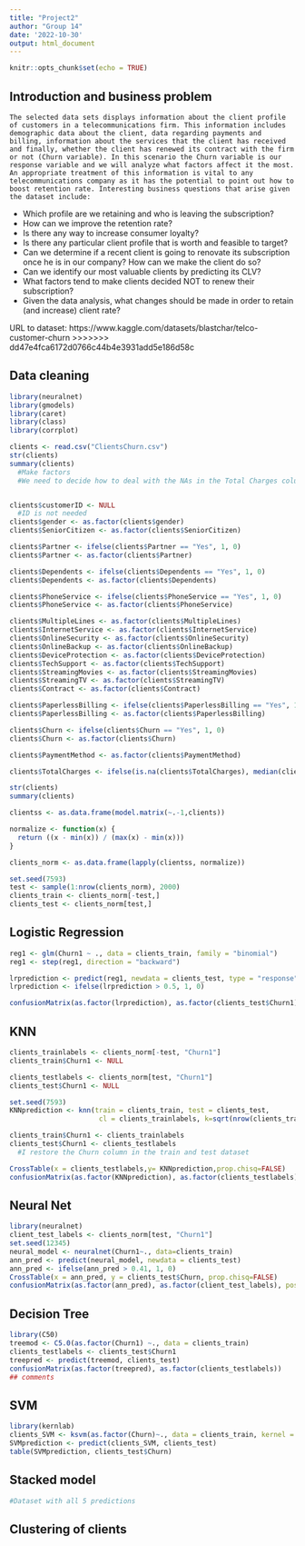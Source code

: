 ```yaml
---
title: "Project2"
author: "Group 14"
date: '2022-10-30'
output: html_document
---
```


```r
knitr::opts_chunk$set(echo = TRUE)
```
## Introduction and business problem

    The selected data sets displays information about the client profile of customers in a telecommunications firm. This information includes demographic data about the client, data regarding payments and billing, information about the services that the client has received and finally, whether the client has renewed its contract with the firm or not (Churn variable). In this scenario the Churn variable is our response variable and we will analyze what factors affect it the most. An appropriate treatment of this information is vital to any telecommunications company as it has the potential to point out how to boost retention rate. Interesting business questions that arise given the dataset include: 
  - Which profile are we retaining and who is leaving the subscription? 
  - How can we improve the retention rate? 
  - Is there any way to increase consumer loyalty? 
  - Is there any particular client profile that is worth and feasible to target?  
  - Can we determine if a recent client is going to renovate its subscription once he is in our company? How can we make the client do so? 
  - Can we identify our most valuable clients by predicting its CLV? 
  - What factors tend to make clients decided NOT to renew their subscription?
  - Given the data analysis, what changes should be made in order to retain (and increase) client rate?

URL to dataset: https://www.kaggle.com/datasets/blastchar/telco-customer-churn
>>>>>>> dd47e4fca6172d0766c44b4e3931add5e186d58c

## Data cleaning

```r
library(neuralnet)
library(gmodels)
library(caret)
library(class)
library(corrplot)

clients <- read.csv("ClientsChurn.csv")
str(clients)
summary(clients)
  #Make factors
  #We need to decide how to deal with the NAs in the Total Charges column


clients$customerID <- NULL
  #ID is not needed
clients$gender <- as.factor(clients$gender)
clients$SeniorCitizen <- as.factor(clients$SeniorCitizen)

clients$Partner <- ifelse(clients$Partner == "Yes", 1, 0)
clients$Partner <- as.factor(clients$Partner)

clients$Dependents <- ifelse(clients$Dependents == "Yes", 1, 0)
clients$Dependents <- as.factor(clients$Dependents)

clients$PhoneService <- ifelse(clients$PhoneService == "Yes", 1, 0)
clients$PhoneService <- as.factor(clients$PhoneService)

clients$MultipleLines <- as.factor(clients$MultipleLines)
clients$InternetService <- as.factor(clients$InternetService)
clients$OnlineSecurity <- as.factor(clients$OnlineSecurity)
clients$OnlineBackup <- as.factor(clients$OnlineBackup)
clients$DeviceProtection <- as.factor(clients$DeviceProtection)
clients$TechSupport <- as.factor(clients$TechSupport)
clients$StreamingMovies <- as.factor(clients$StreamingMovies)
clients$StreamingTV <- as.factor(clients$StreamingTV)
clients$Contract <- as.factor(clients$Contract)

clients$PaperlessBilling <- ifelse(clients$PaperlessBilling == "Yes", 1, 0)
clients$PaperlessBilling <- as.factor(clients$PaperlessBilling)

clients$Churn <- ifelse(clients$Churn == "Yes", 1, 0)
clients$Churn <- as.factor(clients$Churn)

clients$PaymentMethod <- as.factor(clients$PaymentMethod)

clients$TotalCharges <- ifelse(is.na(clients$TotalCharges), median(clients$TotalCharges, na.rm = TRUE), clients$TotalCharges)

str(clients)
summary(clients)

clientss <- as.data.frame(model.matrix(~.-1,clients))

normalize <- function(x) {
  return ((x - min(x)) / (max(x) - min(x)))
}

clients_norm <- as.data.frame(lapply(clientss, normalize))

set.seed(7593)
test <- sample(1:nrow(clients_norm), 2000)
clients_train <- clients_norm[-test,]
clients_test <- clients_norm[test,]
```

## Logistic Regression

```r
reg1 <- glm(Churn1 ~ ., data = clients_train, family = "binomial")
reg1 <- step(reg1, direction = "backward")

lrprediction <- predict(reg1, newdata = clients_test, type = "response")
lrprediction <- ifelse(lrprediction > 0.5, 1, 0)

confusionMatrix(as.factor(lrprediction), as.factor(clients_test$Churn1), positive = "1")
```

## KNN 

```r
clients_trainlabels <- clients_norm[-test, "Churn1"]
clients_train$Churn1 <- NULL

clients_testlabels <- clients_norm[test, "Churn1"]
clients_test$Churn1 <- NULL

set.seed(7593)
KNNprediction <- knn(train = clients_train, test = clients_test,
                      cl = clients_trainlabels, k=sqrt(nrow(clients_train)))

clients_train$Churn1 <- clients_trainlabels
clients_test$Churn1 <- clients_testlabels
  #I restore the Churn column in the train and test dataset

CrossTable(x = clients_testlabels,y= KNNprediction,prop.chisq=FALSE)
confusionMatrix(as.factor(KNNprediction), as.factor(clients_testlabels))
```

## Neural Net

```r
library(neuralnet)
client_test_labels <- clients_norm[test, "Churn1"]
set.seed(12345)
neural_model <- neuralnet(Churn1~., data=clients_train)
ann_pred <- predict(neural_model, newdata = clients_test)
ann_pred <- ifelse(ann_pred > 0.41, 1, 0)
CrossTable(x = ann_pred, y = clients_test$Churn, prop.chisq=FALSE)
confusionMatrix(as.factor(ann_pred), as.factor(client_test_labels), positive = "1")
```

## Decision Tree

```r
library(C50)
treemod <- C5.0(as.factor(Churn1) ~., data = clients_train)
clients_testlabels <- clients_test$Churn1
treepred <- predict(treemod, clients_test)
confusionMatrix(as.factor(treepred), as.factor(clients_testlabels))
## comments
```

## SVM

```r
library(kernlab)
clients_SVM <- ksvm(as.factor(Churn)~., data = clients_train, kernel = "vanilladot")
SVMprediction <- predict(clients_SVM, clients_test)
table(SVMprediction, clients_test$Churn)
```

## Stacked model
```r
#Dataset with all 5 predictions


```

## Clustering of clients

```r

```

